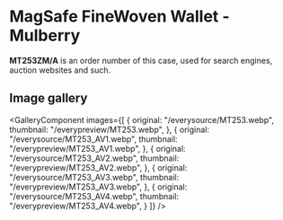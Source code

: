 
# MagSafe FineWoven Wallet - Mulberry

<Callout type='info' emoji='👉🏻'>**MT253ZM/A** is an order number of this case, used for search engines, auction websites and such.</Callout>

## Image gallery

<GalleryComponent
    images={[
      {
        original: "/everysource/MT253.webp",
        thumbnail: "/everypreview/MT253.webp",
      },
      {
        original: "/everysource/MT253_AV1.webp",
        thumbnail: "/everypreview/MT253_AV1.webp",
      },
      {
        original: "/everysource/MT253_AV2.webp",
        thumbnail: "/everypreview/MT253_AV2.webp",
      },
      {
        original: "/everysource/MT253_AV3.webp",
        thumbnail: "/everypreview/MT253_AV3.webp",
      },
      {
        original: "/everysource/MT253_AV4.webp",
        thumbnail: "/everypreview/MT253_AV4.webp",
      }
    ]}
  />
